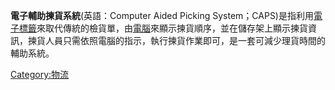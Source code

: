 '''電子輔助揀貨系統'''(英語：Computer Aided Picking System；CAPS)是指利用[[電子標籤|電子標籤]]來取代傳統的檢貨單，由[[電腦|電腦]]來顯示揀貨順序，並在儲存架上顯示揀貨資訊，揀貨人員只需依照電腦的指示，執行揀貨作業即可，是一套可減少理貨時間的輔助系統。

[[Category:物流|Category:物流]]
{{stub}}